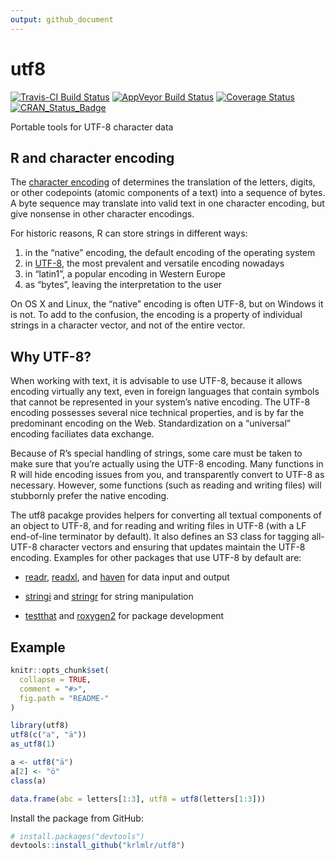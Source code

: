```yaml
---
output: github_document
---
```


# utf8

[![Travis-CI Build Status](https://travis-ci.org/krlmlr/utf8.svg?branch=master)](https://travis-ci.org/krlmlr/utf8) [![AppVeyor Build Status](https://ci.appveyor.com/api/projects/status/github/krlmlr/utf8?branch=master&svg=true)](https://ci.appveyor.com/project/krlmlr/utf8) [![Coverage Status](https://img.shields.io/codecov/c/github/krlmlr/utf8/master.svg)](https://codecov.io/github/krlmlr/utf8?branch=master) [![CRAN_Status_Badge](http://www.r-pkg.org/badges/version/utf8)](https://cran.r-project.org/package=utf8)

Portable tools for UTF-8 character data

## R and character encoding

The [character encoding](https://en.wikipedia.org/wiki/Character_encoding) of determines the translation of the letters, digits, or other codepoints (atomic components of a text) into a sequence of bytes. A byte sequence may translate into valid text in one character encoding, but give nonsense in other character encodings.

For historic reasons, R can store strings in different ways:

1. in the "native" encoding, the default encoding of the operating system
1. in [UTF-8](https://en.wikipedia.org/wiki/UTF-8), the most prevalent and versatile encoding nowadays
1. in "latin1", a popular encoding in Western Europe
1. as "bytes", leaving the interpretation to the user

On OS X and Linux, the "native" encoding is often UTF-8, but on Windows it is not. To add to the confusion, the encoding is a property of individual strings in a character vector, and not of the entire vector.

## Why UTF-8?

When working with text, it is advisable to use UTF-8, because it allows encoding virtually any text, even in foreign languages that contain symbols that cannot be represented in your system's native encoding. The UTF-8 encoding possesses several nice technical properties, and is by far the predominant encoding on the Web. Standardization on a "universal" encoding faciliates data exchange.

Because of R's special handling of strings, some care must be taken to make sure that you're actually using the UTF-8 encoding. Many functions in R will hide encoding issues from you, and transparently convert to UTF-8 as necessary. However, some functions (such as reading and writing files) will stubbornly prefer the native encoding.

The utf8 pacakge provides helpers for converting all textual components of an object to UTF-8, and for reading and writing files in UTF-8 (with a LF end-of-line terminator by default). It also defines an S3 class for tagging all-UTF-8 character vectors and ensuring that updates maintain the UTF-8 encoding. Examples for other packages that use UTF-8 by default are:

- [readr](http://readr.tidyverse.org/), [readxl](http://readxl.tidyverse.org/), and [haven](http://haven.tidyverse.org/) for data input and output

- [stringi](https://cran.r-project.org/package=stringi) and [stringr](http://stringr.tidyverse.org/) for string manipulation

- [testthat](http://testthat.r-lib.org/) and [roxygen2](https://cran.r-project.org/package=roxygen2) for package development

## Example

```r
knitr::opts_chunk$set(
  collapse = TRUE,
  comment = "#>",
  fig.path = "README-"
)
```

```r
library(utf8)
utf8(c("a", "ä"))
as_utf8(1)

a <- utf8("ä")
a[2] <- "ö"
class(a)

data.frame(abc = letters[1:3], utf8 = utf8(letters[1:3]))
```

Install the package from GitHub:

```r
# install.packages("devtools")
devtools::install_github("krlmlr/utf8")
```
